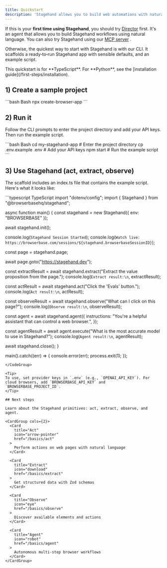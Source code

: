 ```yaml
---
title: Quickstart
description: 'Stagehand allows you to build web automations with natural language and code.'
---
```


If this is your **first time using Stagehand**, you should try [Director](https://director.ai) first. It's an agent that allows you to build Stagehand workflows using natural language. You can also try Stagehand using our [MCP server](/integrations/mcp/introduction) .   

Otherwise, the quickest way to start with Stagehand is with our CLI. It scaffolds a ready‑to‑run Stagehand app with sensible defaults, and an example script.

<Note>
This quickstart is for **TypeScript**. For **Python**, see the [installation guide](/first-steps/installation).
</Note>

## 1) Create a sample project

<CodeGroup>
```bash Bash
npx create-browser-app
```
</CodeGroup>

## 2) Run it

Follow the CLI prompts to enter the project directory and add your API keys. Then run the example script.

<CodeGroup>
```bash Bash
cd my-stagehand-app # Enter the project directory
cp .env.example .env  # Add your API keys
npm start # Run the example script
```
</CodeGroup>

## 3) Use Stagehand (act, extract, observe)

The scaffold includes an index.ts file that contains the example script. Here's what it looks like:

<CodeGroup>
```typescript TypeScript
import "dotenv/config";
import { Stagehand } from "@browserbasehq/stagehand";

async function main() {
  const stagehand = new Stagehand({
    env: "BROWSERBASE"
  });

  await stagehand.init();

  console.log(`Stagehand Session Started`);
  console.log(`Watch live: https://browserbase.com/sessions/${stagehand.browserbaseSessionID}`);

  const page = stagehand.page;

  await page.goto("https://stagehand.dev");

  const extractResult = await stagehand.extract("Extract the value proposition from the page.");
  console.log(`Extract result:\n`, extractResult);

  const actResult = await stagehand.act("Click the 'Evals' button.");
  console.log(`Act result:\n`, actResult);

  const observeResult = await stagehand.observe("What can I click on this page?");
  console.log(`Observe result:\n`, observeResult);

  const agent = await stagehand.agent({
    instructions: "You're a helpful assistant that can control a web browser.",
  });

  const agentResult = await agent.execute("What is the most accurate model to use in Stagehand?");
  console.log(`Agent result:\n`, agentResult);

  await stagehand.close();
}

main().catch((err) => {
  console.error(err);
  process.exit(1);
});

```
</CodeGroup>

<Tip>
To use, set provider keys in `.env` (e.g., `OPENAI_API_KEY`). For cloud browsers, add `BROWSERBASE_API_KEY` and `BROWSERBASE_PROJECT_ID`.
</Tip>

## Next steps

Learn about the Stagehand primitives: act, extract, observe, and agent.

<CardGroup cols={2}>
  <Card 
    title="Act" 
    icon="arrow-pointer" 
    href="/basics/act"
  >
    Perform actions on web pages with natural language
  </Card>
  
  <Card 
    title="Extract" 
    icon="download" 
    href="/basics/extract"
  >
    Get structured data with Zod schemas
  </Card>
  
  <Card 
    title="Observe" 
    icon="eye" 
    href="/basics/observe"
  >
    Discover available elements and actions
  </Card>
  
  <Card 
    title="Agent" 
    icon="robot" 
    href="/basics/agent"
  >
    Autonomous multi-step browser workflows
  </Card>
</CardGroup>

